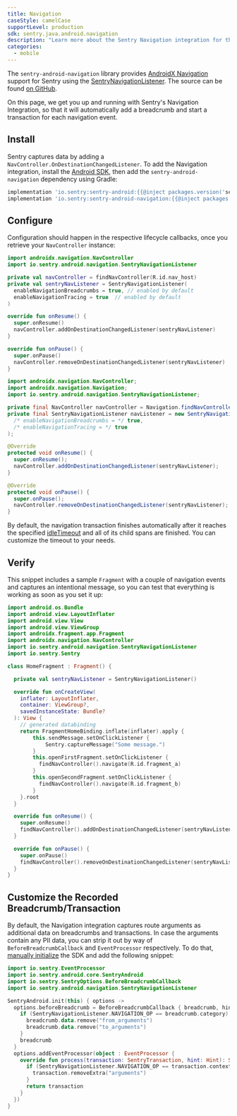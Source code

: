 ```yaml
---
title: Navigation
caseStyle: camelCase
supportLevel: production
sdk: sentry.java.android.navigation
description: "Learn more about the Sentry Navigation integration for the Android SDK."
categories:
  - mobile
---
```


The `sentry-android-navigation` library provides [AndroidX Navigation](https://developer.android.com/jetpack/androidx/releases/navigation) support for Sentry using the [SentryNavigationListener](https://github.com/getsentry/sentry-java/blob/524ee49b212c3f2eead20960c3c6825ccdbf8007/sentry-android-navigation/src/main/java/io/sentry/android/navigation/SentryNavigationListener.kt). The source can be found [on GitHub](https://github.com/getsentry/sentry-java/tree/main/sentry-android-navigation/src/main/java/io/sentry/android/navigation).

On this page, we get you up and running with Sentry's Navigation Integration, so that it will automatically add a breadcrumb and start a transaction for each navigation event.

## Install

Sentry captures data by adding a `NavController.OnDestinationChangedListener`. To add the Navigation integration, install the [Android SDK](/platforms/android/), then add the `sentry-android-navigation` dependency using Gradle:

```groovy
implementation 'io.sentry:sentry-android:{{@inject packages.version('sentry.java.android', '6.2.0') }}'
implementation 'io.sentry:sentry-android-navigation:{{@inject packages.version('sentry.java.android.navigation', '6.2.0') }}'
```

## Configure

Configuration should happen in the respective lifecycle callbacks, once you retrieve your `NavController` instance:

```kotlin
import androidx.navigation.NavController
import io.sentry.android.navigation.SentryNavigationListener

private val navController = findNavController(R.id.nav_host)
private val sentryNavListener = SentryNavigationListener(
  enableNavigationBreadcrumbs = true, // enabled by default
  enableNavigationTracing = true  // enabled by default
)

override fun onResume() {
  super.onResume()
  navController.addOnDestinationChangedListener(sentryNavListener)
}

override fun onPause() {
  super.onPause()
  navController.removeOnDestinationChangedListener(sentryNavListener)
}
```

```java
import androidx.navigation.NavController;
import androidx.navigation.Navigation;
import io.sentry.android.navigation.SentryNavigationListener;

private final NavController navController = Navigation.findNavController(this, R.id.nav_host);
private final SentryNavigationListener navListener = new SentryNavigationListener(
  /* enableNavigationBreadcrumbs = */ true,
  /* enableNavigationTracing = */ true
);

@Override
protected void onResume() {
  super.onResume();
  navController.addOnDestinationChangedListener(sentryNavListener);
}

@Override
protected void onPause() {
  super.onPause();
  navController.removeOnDestinationChangedListener(sentryNavListener);
}
```

By default, the navigation transaction finishes automatically after it reaches the specified [idleTimeout](/platforms/android/configuration/options/#idle-timeout) and all of its child spans are finished. You can customize the timeout to your needs.

## Verify

This snippet includes a sample `Fragment` with a couple of navigation events and captures an intentional message, so you can test that everything is working as soon as you set it up:

```kotlin
import android.os.Bundle
import android.view.LayoutInflater
import android.view.View
import android.view.ViewGroup
import androidx.fragment.app.Fragment
import androidx.navigation.NavController
import io.sentry.android.navigation.SentryNavigationListener
import io.sentry.Sentry

class HomeFragment : Fragment() {

  private val sentryNavListener = SentryNavigationListener()

  override fun onCreateView(
    inflater: LayoutInflater,
    container: ViewGroup?,
    savedInstanceState: Bundle?
  ): View {
    // generated databinding
    return FragmentHomeBinding.inflate(inflater).apply {
        this.sendMessage.setOnClickListener {
            Sentry.captureMessage("Some message.")
        }
        this.openFirstFragment.setOnClickListener {
          findNavController().navigate(R.id.fragment_a)
        }
        this.openSecondFragment.setOnClickListener {
          findNavController().navigate(R.id.fragment_b)
        }
    }.root
  }

  override fun onResume() {
    super.onResume()
    findNavController().addOnDestinationChangedListener(sentryNavListener)
  }

  override fun onPause() {
    super.onPause()
    findNavController().removeOnDestinationChangedListener(sentryNavListener)
  }
}
```

## Customize the Recorded Breadcrumb/Transaction

By default, the Navigation integration captures route arguments as additional data on breadcrumbs and transactions. In case the arguments contain any PII data, you can strip it out by way of `BeforeBreadcrumbCallback` and `EventProcessor` respectively. To do that, [manually initialize](/platforms/android/configuration/manual-init/#manual-initialization) the SDK and add the following snippet:

```kotlin
import io.sentry.EventProcessor
import io.sentry.android.core.SentryAndroid
import io.sentry.SentryOptions.BeforeBreadcrumbCallback
import io.sentry.android.navigation.SentryNavigationListener

SentryAndroid.init(this) { options ->
  options.beforeBreadcrumb = BeforeBreadcrumbCallback { breadcrumb, hint ->
    if (SentryNavigationListener.NAVIGATION_OP == breadcrumb.category) {
      breadcrumb.data.remove("from_arguments")
      breadcrumb.data.remove("to_arguments")
    }
    breadcrumb
  }
  options.addEventProcessor(object : EventProcessor {
    override fun process(transaction: SentryTransaction, hint: Hint): SentryTransaction? {
      if (SentryNavigationListener.NAVIGATION_OP == transaction.contexts.trace.operation) {
        transaction.removeExtra("arguments")
      }
      return transaction
    }
  })
}
```
